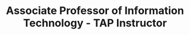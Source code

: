 ---
name: Dr. Cindy Robertson
id: cindy-robertson
affiliation: GGC
title: Associate Professor of Information Technology - TAP Instructor
email: crobertson2@ggc.edu
phone: 
website: https://www.ggc.edu/directory/cindy-robertson
linkedin: https://www.linkedin.com/in/cindy-robertson-7bb099298/
github:
image: ./crobertson.jpg
desc: ""
projects: []
---